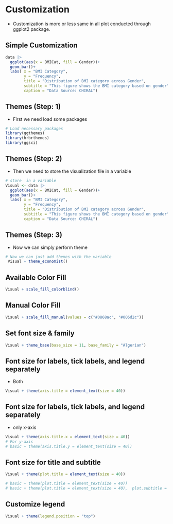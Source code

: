 # Customization
- Customization is more or less same in all plot conducted through ggplot2 package.

## Simple Customization
```r
data |> 
  ggplot(aes(x = BMICat, fill = Gender))+
  geom_bar()+
  labs( x = "BMI Category",
        y = "Frequency",
        title = "Distribution of BMI category across Gender",
        subtitle = "This figure shows the BMI category based on gender",
        caption = "Data Source: CHIRAL")
```
## Themes (Step: 1)
 - First we need load some packages
```r
# Load necessary packages
library(ggthemes)
library(hrbrthemes)
library(ggsci)
```

## Themes (Step: 2)
 - Then we need to store the visualization file in a variable
```r
# store  in a variable
Visual <- data |> 
  ggplot(aes(x = BMICat, fill = Gender))+
  geom_bar()+
  labs( x = "BMI Category",
        y = "Frequency",
        title = "Distribution of BMI category across Gender",
        subtitle = "This figure shows the BMI category based on gender",
        caption = "Data Source: CHIRAL")
```

## Themes (Step: 3)
 - Now we can simply perform theme
```r
# Now we can just add themes with the variable
 Visual + theme_economist()
```

## Available Color Fill
```r
Visual + scale_fill_colorblind()
```

## Manual Color Fill
```r
Visual + scale_fill_manual(values = c("#0868ac", "#006d2c"))
```

## Set font size & family
```r
Visual + theme_base(base_size = 11, base_family = "Algerian")
```

## Font size for labels, tick labels, and legend separately
- Both
```r
Visual + theme(axis.title = element_text(size = 40))

```

## Font size for labels, tick labels, and legend separately
- only x-axis
```r
Visual + theme(axis.title.x = element_text(size = 40))
# For y-axis
# basic + theme(axis.title.y = element_text(size = 40))

```
## Font size for title and subtitle
```r
Visual + theme(plot.title = element_text(size = 40))

# basic + theme(plot.title = element_text(size = 40))
# basic + theme(plot.title = element_text(size = 40),  plot.subtitle = element_text(size = 40)

```


## Customize legend
```r
Visual + theme(legend.position = "top")
```



